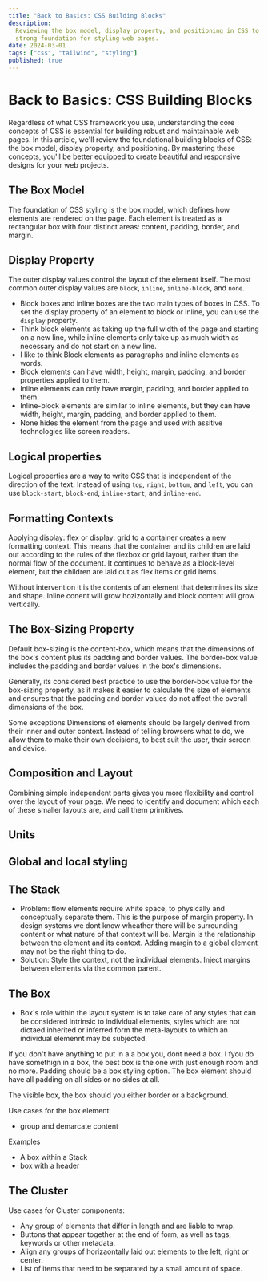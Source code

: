 ```yaml
---
title: "Back to Basics: CSS Building Blocks"
description:
  Reviewing the box model, display property, and positioning in CSS to build a
  strong foundation for styling web pages.
date: 2024-03-01
tags: ["css", "tailwind", "styling"]
published: true
---
```


# Back to Basics: CSS Building Blocks

Regardless of what CSS framework you use, understanding the core concepts of CSS
is essential for building robust and maintainable web pages. In this article,
we'll review the foundational building blocks of CSS: the box model, display
property, and positioning. By mastering these concepts, you'll be better
equipped to create beautiful and responsive designs for your web projects.

## The Box Model

The foundation of CSS styling is the box model, which defines how elements are
rendered on the page. Each element is treated as a rectangular box with four
distinct areas: content, padding, border, and margin.

## Display Property

The outer display values control the layout of the element itself. The most
common outer display values are `block`, `inline`, `inline-block`, and `none`.

- Block boxes and inline boxes are the two main types of boxes in CSS. To set
  the display property of an element to block or inline, you can use the
  `display` property.
- Think block elements as taking up the full width of the page and starting on a
  new line, while inline elements only take up as much width as necessary and do
  not start on a new line.
- I like to think Block elements as paragraphs and inline elements as words.
- Block elements can have width, height, margin, padding, and border properties
  applied to them.
- Inline elements can only have margin, padding, and border applied to them.
- Inline-block elements are similar to inline elements, but they can have width,
  height, margin, padding, and border applied to them.
- None hides the element from the page and used with assitive technologies like
  screen readers.

## Logical properties

Logical properties are a way to write CSS that is independent of the direction
of the text. Instead of using `top`, `right`, `bottom`, and `left`, you can use
`block-start`, `block-end`, `inline-start`, and `inline-end`.

## Formatting Contexts

Applying display: flex or display: grid to a container creates a new formatting
context. This means that the container and its children are laid out according
to the rules of the flexbox or grid layout, rather than the normal flow of the
document. It continues to behave as a block-level element, but the children are
laid out as flex items or grid items.

Without intervention it is the contents of an element that determines its size
and shape. Inline conent will grow hozizontally and block content will grow
vertically.

## The Box-Sizing Property

Default box-sizing is the content-box, which means that the dimensions of the
box's content plus its padding and border values. The border-box value includes
the padding and border values in the box's dimensions.

Generally, its considered best practice to use the border-box value for the
box-sizing property, as it makes it easier to calculate the size of elements and
ensures that the padding and border values do not affect the overall dimensions
of the box.

Some exceptions Dimensions of elements should be largely derived from their
inner and outer context. Instead of telling browsers what to do, we allow them
to make their own decisions, to best suit the user, their screen and device.

## Composition and Layout

Combining simple independent parts gives you more flexibility and control over
the layout of your page. We need to identify and document which each of these
smaller layouts are, and call them primitives.

## Units

## Global and local styling

## The Stack

- Problem: flow elements require white space, to physically and conceptually
  separate them. This is the purpose of margin property. In design systems we
  dont know wheather there will be surrounding content or what nature of that
  context will be. Margin is the relationship between the element and its
  context. Adding margin to a global element may not be the right thing to do.
- Solution: Style the context, not the individual elements. Inject margins
  between elements via the common parent.

## The Box

- Box's role within the layout system is to take care of any styles that can be
  considered intrinsic to individual elements, styles which are not dictaed
  inherited or inferred form the meta-layouts to which an individual elemennt
  may be subjected.

If you don't have anything to put in a a box you, dont need a box. I fyou do
have somethign in a box, the best box is the one with just enough room and no
more. Padding should be a box styling option. The box element should have all
padding on all sides or no sides at all.

The visible box, the box should you either border or a background.

Use cases for the box element:

- group and demarcate content

Examples

- A box within a Stack
- box with a header

## The Cluster

Use cases for Cluster components:

- Any group of elements that differ in length and are liable to wrap.
- Buttons that appear together at the end of form, as well as tags, keywords or
  other metadata.
- Align any groups of horizaontally laid out elements to the left, right or
  center.
- List of items that need to be separated by a small amount of space.
